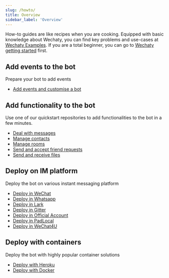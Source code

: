 ```yaml
---
slug: /howto/
title: Overview
sidebar_label: 'Overview'
---
```


<!-- how-to/cookbook - Explains how to accomplish a specific task. -->

How-to guides are like recipes when you are cooking. Equipped with basic knowledge about Wechaty, you can find key problems and use-cases at [Wechaty Examples](https://wechaty.js.org/docs/examples/overview). If you are a total beginner, you can go to [Wechaty getting started](https://wechaty.js.org/docs/getting-started/) first.

<!-- These are some use cases and code snippets to get you started with Redux in a real app. They assume you understand the topics in [basic](#b) and [advanced](#a) tutorials. They are more advanced than tutorials and assume some knowledge of how Wechaty works. -->

## Add events to the bot

Prepare your bot to add events

- [Add events and customise a bot](howto/event.md)

## Add functionality to the bot

Use one of our quickstart repositories to add functionalities to the bot in a few minutes.

- [Deal with messages](howto/message.md)
- [Manage contacts](howto/contact.md)
- [Manage rooms](howto/room.md)
- [Send and accept friend requests](howto/friendship.md)
- [Send and receive files](howto/file-box.md)

## Deploy on IM platform

Deploy the bot on various instant messaging platform

- [Deploy in WeChat](#)
- [Deploy in Whatsapp](#)
- [Deploy in Lark](#)
- [Deploy in Gitter](#)
- [Deploy in Official Account](#)
- [Deploy in PadLocal](#)
- [Deploy in WeChat4U](#)

## Deploy with containers

Deploy the bot with highly popular container solutions

- [Deploy with Heroku](#)
- [Deploy with Docker](#)

<!-- ## Using Puppets with Wechaty (How to switch between puppets) -->

<!-- For different instant messaging (IM) systems (such as WeChat, Whatsapp, and TikTok), the Wechaty community builds separate RPA (Robotic Process Automation) modules for each, and we call those modules [Wechaty Puppet](https://github.com/wechaty/wechaty-puppet). -->

<!-- Wechaty Puppet Service is gRPC for Wechaty Puppet. To use a Wechaty Puppet Service, you need a TOKEN for that service, and pass it to Wechaty, then you will be able to use that Puppet Service. -->

<!-- ```sh -->
<!-- export WECHATY_PUPPET=wechaty-puppet-service -->
<!-- export WECHATY_PUPPET_SERVICE_TOKEN="__TOKEN__" -->
<!-- ``` -->

<!-- > You can switch between different Wechaty Puppet Services by changing your TOKEN. The source code works same irrespective of the token you used. -->

<!-- To learn how to generate TOKEN and switch between puppets , you can visit [Puppet Services](https://wechaty.js.org/docs/puppet-services/). -->

<!-- ## Use Cases -->

<!-- You can learn more from [Wechaty cases study](case-study/overview.md) -->
